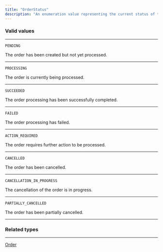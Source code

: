 ```yaml
---
title: "OrderStatus"
description: "An enumeration value representing the current status of the order."
---
```


### Valid values

---

`PENDING`

The order has been created but not yet processed.

---

`PROCESSING`

The order is currently being processed.

---

`SUCCEEDED`

The order processing has been successfully completed.

---

`FAILED`

The order processing has failed.

---

`ACTION_REQUIRED`

The order requires further action to be processed.

---

`CANCELLED`

The order has been cancelled.

---

`CANCELLATION_IN_PROGRESS`

The cancellation of the order is in progress.

---

`PARTIALLY_CANCELLED`

The order has been partially cancelled.

---

### Related types

---

[Order](/reference/order-new)